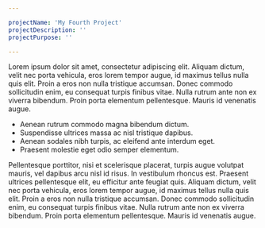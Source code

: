 ```yaml
---

projectName: 'My Fourth Project'
projectDescription: ''
projectPurpose: ''

---
```




<ProjectLayout projectFrontmatter={frontmatter} projectCover={cover}>

Lorem ipsum dolor sit amet, consectetur adipiscing elit. Aliquam dictum, velit nec porta vehicula, eros lorem tempor augue, id maximus tellus nulla quis elit. Proin a eros non nulla tristique accumsan. Donec commodo sollicitudin enim, eu consequat turpis finibus vitae. Nulla rutrum ante non ex viverra bibendum. Proin porta elementum pellentesque. Mauris id venenatis augue. 

- Aenean rutrum commodo magna bibendum dictum.
- Suspendisse ultrices massa ac nisl tristique dapibus.
- Aenean sodales nibh turpis, ac eleifend ante interdum eget.
- Praesent molestie eget odio semper elementum.

Pellentesque porttitor, nisi et scelerisque placerat, turpis augue volutpat mauris, vel dapibus arcu nisl id risus. In vestibulum rhoncus est. Praesent ultrices pellentesque elit, eu efficitur ante feugiat quis. Aliquam dictum, velit nec porta vehicula, eros lorem tempor augue, id maximus tellus nulla quis elit. Proin a eros non nulla tristique accumsan. Donec commodo sollicitudin enim, eu consequat turpis finibus vitae. Nulla rutrum ante non ex viverra bibendum. Proin porta elementum pellentesque. Mauris id venenatis augue.

</ProjectLayout>
